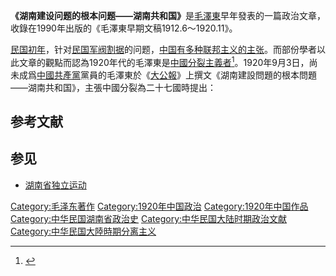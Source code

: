 '''《湖南建设问题的根本问题——湖南共和国》'''是[[毛澤東|毛澤東]]早年發表的一篇政治文章，收錄在1990年出版的《毛澤東早期文稿1912.6～1920.11》。

[[中華民國大陸時期|民国初年]]，针对[[民国军阀|民国军阀]][[割据|割据]]的问题，[[中華聯邦主義|中国有多种联邦主义的主张]]。而部份學者以此文章的觀點而認為1920年代的毛澤東是[[中國分裂論|中國分裂主義者]]<ref>{{Cite web |url=http://www.southnews.com.tw/china/02/00357.htm |title=毛澤東是中國分裂主義者 |accessdate=2011-04-13 |archive-date=2012-05-19 |archive-url=https://web.archive.org/web/20120519202844/http://www.southnews.com.tw/China/02/00357.htm |dead-url=no }}</ref>。1920年9月3日，尚未成爲[[中國共產黨|中國共產黨]]黨員的毛澤東於《[[大公報|大公報]]》上撰文《湖南建設問題的根本問題——湖南共和国》，主張中國分裂為二十七國時提出：
{{cquote|　　中國呢？也醒覺了（除開政客官僚軍閥）。九年假共和大戰亂的經驗，迫人不得不醒覺，知道全國的總建設在一個期內完全無望。最好辦法，是索性不謀總建設，索性分裂，去謀各省的分建設，實行「各省人民自決主義」。二十二行省三特區兩藩地，合共二十七個地方，最好分為二十七國。<ref>{{zh-cn}}[http://www.mzdlib.com/libmzdwk/libchongyaochuzuo/33297.html?COLLCC=3274917486& 湖南建设问题的根本问题—湖南共和国]{{dead link|date=2018年1月 |bot=InternetArchiveBot |fix-attempted=yes }} 毛泽东数字图书馆</ref>
}}

== 参考文献 ==
{{Reflist}}

== 参见 ==
* [[湖南省独立运动|湖南省独立运动]]

[[Category:毛泽东著作|Category:毛泽东著作]]
[[Category:1920年中国政治|Category:1920年中国政治]]
[[Category:1920年中国作品|Category:1920年中国作品]]
[[Category:中华民国湖南省政治史|Category:中华民国湖南省政治史]]
[[Category:中华民国大陆时期政治文献|Category:中华民国大陆时期政治文献]]
[[Category:中华民国大陸時期分离主义|Category:中华民国大陸時期分离主义]]